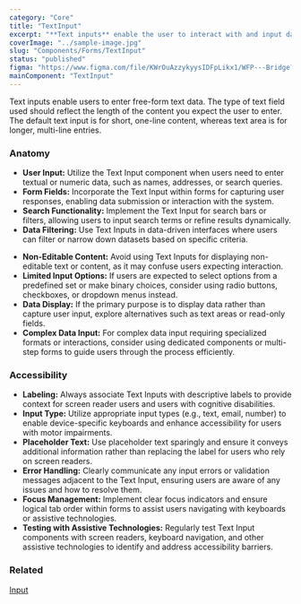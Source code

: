 ```yaml
---
category: "Core"
title: "TextInput"
excerpt: "**Text inputs** enable the user to interact with and input data. Use when the application requires long-form content from the user."
coverImage: "../sample-image.jpg"
slug: "Components/Forms/TextInput"
status: "published"
figma: "https://www.figma.com/file/KWrOuAzzykyysIDFpLikx1/WFP---Bridge?type=design&node-id=130%3A2249&mode=design&t=eFfGsO7k7LGjWFwo-1"
mainComponent: "TextInput"
---
```


Text inputs enable users to enter free-form text data. The type of text field used should reflect the length of the content you expect the user to enter. The default text input is for short, one-line content, whereas text area is for longer, multi-line entries.

<FigmaImage url="https://www.figma.com/file/h0OBnVRCmPzMmCpYIYsj8H/Bridge-Documentation?node-id=620%3A1379" />

### Anatomy

<FigmaImage url="https://www.figma.com/file/h0OBnVRCmPzMmCpYIYsj8H/Bridge-Documentation?node-id=620%3A1765" />

<DoUse>

- **User Input:** Utilize the Text Input component when users need to enter textual or numeric data, such as names, addresses, or search queries.
- **Form Fields:** Incorporate the Text Input within forms for capturing user responses, enabling data submission or interaction with the system.
- **Search Functionality:** Implement the Text Input for search bars or filters, allowing users to input search terms or refine results dynamically.
- **Data Filtering:** Use Text Inputs in data-driven interfaces where users can filter or narrow down datasets based on specific criteria.

</DoUse>

<DoNotUse>

- **Non-Editable Content:** Avoid using Text Inputs for displaying non-editable text or content, as it may confuse users expecting interaction.
- **Limited Input Options:** If users are expected to select options from a predefined set or make binary choices, consider using radio buttons, checkboxes, or dropdown menus instead.
- **Data Display:** If the primary purpose is to display data rather than capture user input, explore alternatives such as text areas or read-only fields.
- **Complex Data Input:** For complex data input requiring specialized formats or interactions, consider using dedicated components or multi-step forms to guide users through the process efficiently.

</DoNotUse>

### Accessibility

- **Labeling:** Always associate Text Inputs with descriptive labels to provide context for screen reader users and users with cognitive disabilities.
- **Input Type:** Utilize appropriate input types (e.g., text, email, number) to enable device-specific keyboards and enhance accessibility for users with motor impairments.
- **Placeholder Text:** Use placeholder text sparingly and ensure it conveys additional information rather than replacing the label for users who rely on screen readers.
- **Error Handling:** Clearly communicate any input errors or validation messages adjacent to the Text Input, ensuring users are aware of any issues and how to resolve them.
- **Focus Management:** Implement clear focus indicators and ensure logical tab order within forms to assist users navigating with keyboards or assistive technologies.
- **Testing with Assistive Technologies:** Regularly test Text Input components with screen readers, keyboard navigation, and other assistive technologies to identify and address accessibility barriers.

### Related

[Input](./input)
